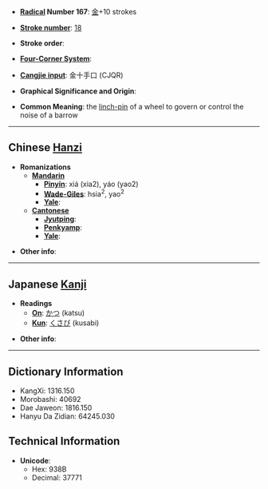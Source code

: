 * '''[[Wiktionary:Chinese radical index| Radical]] Number 167''': [[Wiktionary:Chinese radical index 金|金]]+10 strokes

* '''[[Wiktionary:Chinese total strokes index|Stroke number]]''': [[Wiktionary:Chinese total strokes index 18|18]]

* '''Stroke order''': 

* '''[[Wiktionary:Chinese four corner index|Four-Corner System]]''': 

* '''[[Wiktionary:Chinese Cangjie index|Cangjie input]]''': 金十手口 (CJQR)

* '''Graphical Significance and Origin''': 

* '''Common Meaning''': the [[linch-pin]] of a wheel to govern or control the noise of a barrow

----

== Chinese [[Hanzi]] ==

* '''Romanizations'''
** '''[[Mandarin]]'''
*** '''[[Pinyin]]''': xiá (xia2), yáo (yao2)
*** '''[[Wade-Giles]]''': hsia<sup>2</sup>, yao<sup>2</sup>
*** '''[[Yale]]''': 
** '''[[Cantonese]]'''
*** '''[[Jyutping]]''':
*** '''[[Penkyamp]]''': 
*** '''[[Yale]]''': 

* '''Other info''': 

----

== Japanese [[Kanji]] ==

* '''Readings'''
** '''[[On]]''': [[かつ]] (katsu)
** '''[[Kun]]''': [[くさび]] (kusabi)

* '''Other info''':  

----

== Dictionary Information ==

* KangXi: 1316.150
* Morobashi: 40692
* Dae Jaweon: 1816.150
* Hanyu Da Zidian: 64245.030

== Technical Information ==

* '''Unicode''':
** Hex: 938B
** Decimal: 37771